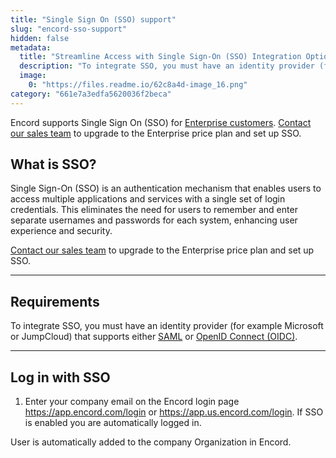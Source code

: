 ```yaml
---
title: "Single Sign On (SSO) support"
slug: "encord-sso-support"
hidden: false
metadata: 
  title: "Streamline Access with Single Sign-On (SSO) Integration Options on Encord"
  description: "To integrate SSO, you must have an identity provider (for example Microsoft, JumpCloud) that supports either SAML or OpenID Connect (OIDC)."
  image: 
    0: "https://files.readme.io/62c8a4d-image_16.png"
category: "661e7a3edfa5620036f2beca"
---
```


Encord supports Single Sign On (SSO) for [Enterprise customers](https://encord.com/pricing/). [Contact our sales team](https://encord.com/contact-us/) to upgrade to the Enterprise price plan and set up SSO. 

## What is SSO?

Single Sign-On (SSO) is an authentication mechanism that enables users to access multiple applications and services with a single set of login credentials. This eliminates the need for users to remember and enter separate usernames and passwords for each system, enhancing user experience and security.

[Contact our sales team](https://encord.com/contact-us/) to upgrade to the Enterprise price plan and set up SSO.

---

## Requirements

To integrate SSO, you must have an identity provider (for example Microsoft or JumpCloud) that supports either [SAML](https://www.cloudflare.com/en-gb/learning/access-management/what-is-saml/) or [OpenID Connect (OIDC)](https://openid.net/developers/how-connect-works/).

---

## Log in with SSO

1. Enter your company email on the Encord login page https://app.encord.com/login or https://app.us.encord.com/login. 
If SSO is enabled you are automatically logged in. 

<Info>User is automatically added to the company Organization in Encord.</Info>